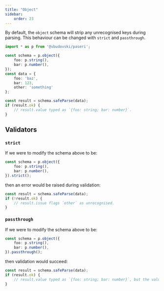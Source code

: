 ```yaml
---
title: "Object"
sidebar:
    order: 23
---
```


By default, the `object` schema will strip any unrecognised keys during parsing. This behaviour can be changed with
`strict` and `passthrough`.

```typescript
import * as p from '@vbudovski/paseri';

const schema = p.object({
    foo: p.string(),
    bar: p.number(),
});
const data = {
    foo: 'baz',
    bar: 123,
    other: 'something'
};

const result = schema.safeParse(data);
if (result.ok) {
    // result.value typed as `{foo: string; bar: number}`.
}
```

## Validators

### `strict`

If we were to modify the schema above to be:
```typescript
const schema = p.object({
    foo: p.string(),
    bar: p.number(),
}).strict();
```
then an error would be raised during validation:
```typescript
const result = schema.safeParse(data);
if (!result.ok) {
    // result.issue flags `other` as unrecognised.
}
```

### `passthrough`

If we were to modify the schema above to be:
```typescript
const schema = p.object({
    foo: p.string(),
    bar: p.number(),
}).passthrough();
```
then validation would succeed:
```typescript
const result = schema.safeParse(data);
if (result.ok) {
    // result.value typed as `{foo: string; bar: number}`, but the value still contains the unrecognised key `other`. 
}
```
